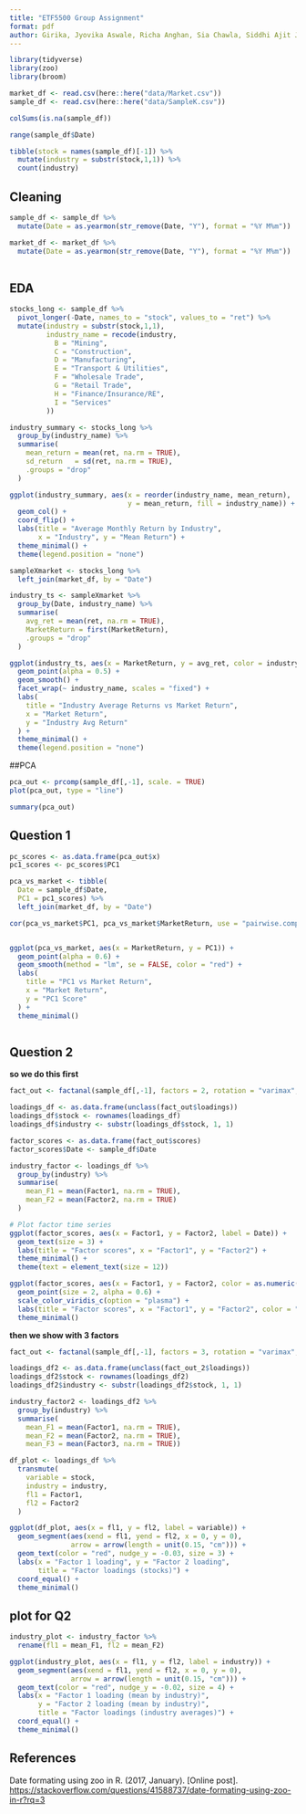 ```yaml
---
title: "ETF5500 Group Assignment"
format: pdf
author: Girika, Jyovika Aswale, Richa Anghan, Sia Chawla, Siddhi Ajit Jadhav
---
```


```r
library(tidyverse)
library(zoo)
library(broom)
```


```r
market_df <- read.csv(here::here("data/Market.csv"))
sample_df <- read.csv(here::here("data/SampleK.csv"))
```

```r
colSums(is.na(sample_df))

range(sample_df$Date)

tibble(stock = names(sample_df)[-1]) %>%
  mutate(industry = substr(stock,1,1)) %>%
  count(industry)
```

## Cleaning 
```r
sample_df <- sample_df %>%
  mutate(Date = as.yearmon(str_remove(Date, "Y"), format = "%Y M%m"))

market_df <- market_df %>%
  mutate(Date = as.yearmon(str_remove(Date, "Y"), format = "%Y M%m"))
  
```

## EDA

```r
stocks_long <- sample_df %>%
  pivot_longer(-Date, names_to = "stock", values_to = "ret") %>%
  mutate(industry = substr(stock,1,1),
         industry_name = recode(industry,
           B = "Mining",
           C = "Construction",
           D = "Manufacturing",
           E = "Transport & Utilities",
           F = "Wholesale Trade",
           G = "Retail Trade",
           H = "Finance/Insurance/RE",
           I = "Services"
         ))

industry_summary <- stocks_long %>%
  group_by(industry_name) %>%
  summarise(
    mean_return = mean(ret, na.rm = TRUE),
    sd_return   = sd(ret, na.rm = TRUE),
    .groups = "drop"
  )

ggplot(industry_summary, aes(x = reorder(industry_name, mean_return),
                             y = mean_return, fill = industry_name)) +
  geom_col() +
  coord_flip() +  
  labs(title = "Average Monthly Return by Industry",
       x = "Industry", y = "Mean Return") +
  theme_minimal() +
  theme(legend.position = "none")

sampleXmarket <- stocks_long %>%
  left_join(market_df, by = "Date")

industry_ts <- sampleXmarket %>%
  group_by(Date, industry_name) %>%
  summarise(
    avg_ret = mean(ret, na.rm = TRUE),
    MarketReturn = first(MarketReturn),  
    .groups = "drop"
  )

ggplot(industry_ts, aes(x = MarketReturn, y = avg_ret, color = industry_name)) +
  geom_point(alpha = 0.5) +
  geom_smooth() +
  facet_wrap(~ industry_name, scales = "fixed") +
  labs(
    title = "Industry Average Returns vs Market Return",
    x = "Market Return",
    y = "Industry Avg Return"
  ) +
  theme_minimal() +
  theme(legend.position = "none")
```

##PCA

```r
pca_out <- prcomp(sample_df[,-1], scale. = TRUE)
plot(pca_out, type = "line")

summary(pca_out)
```
## Question 1
```r
pc_scores <- as.data.frame(pca_out$x)   
pc1_scores <- pc_scores$PC1

pca_vs_market <- tibble(
  Date = sample_df$Date,  
  PC1 = pc1_scores) %>%
  left_join(market_df, by = "Date")

cor(pca_vs_market$PC1, pca_vs_market$MarketReturn, use = "pairwise.complete.obs")


ggplot(pca_vs_market, aes(x = MarketReturn, y = PC1)) +
  geom_point(alpha = 0.6) +
  geom_smooth(method = "lm", se = FALSE, color = "red") +
  labs(
    title = "PC1 vs Market Return",
    x = "Market Return",
    y = "PC1 Score"
  ) +
  theme_minimal()



```


## Question 2
**so we do this first**
```r
fact_out <- factanal(sample_df[,-1], factors = 2, rotation = "varimax", scores = "regression")

loadings_df <- as.data.frame(unclass(fact_out$loadings))
loadings_df$stock <- rownames(loadings_df)
loadings_df$industry <- substr(loadings_df$stock, 1, 1)

factor_scores <- as.data.frame(fact_out$scores)
factor_scores$Date <- sample_df$Date

industry_factor <- loadings_df %>%
  group_by(industry) %>%
  summarise(
    mean_F1 = mean(Factor1, na.rm = TRUE),
    mean_F2 = mean(Factor2, na.rm = TRUE)
  )

# Plot factor time series
ggplot(factor_scores, aes(x = Factor1, y = Factor2, label = Date)) +
  geom_text(size = 3) +
  labs(title = "Factor scores", x = "Factor1", y = "Factor2") +
  theme_minimal() +
  theme(text = element_text(size = 12))

ggplot(factor_scores, aes(x = Factor1, y = Factor2, color = as.numeric(Date))) +
  geom_point(size = 2, alpha = 0.6) +
  scale_color_viridis_c(option = "plasma") +
  labs(title = "Factor scores", x = "Factor1", y = "Factor2", color = "Time") +
  theme_minimal()
```
**then we show with 3 factors**
```r
fact_out <- factanal(sample_df[,-1], factors = 3, rotation = "varimax", scores = "regression")

loadings_df2 <- as.data.frame(unclass(fact_out_2$loadings))
loadings_df2$stock <- rownames(loadings_df2)
loadings_df2$industry <- substr(loadings_df2$stock, 1, 1)

industry_factor2 <- loadings_df2 %>%
  group_by(industry) %>%
  summarise(
    mean_F1 = mean(Factor1, na.rm = TRUE),
    mean_F2 = mean(Factor2, na.rm = TRUE),
    mean_F3 = mean(Factor3, na.rm = TRUE))


```



```r
df_plot <- loadings_df %>%
  transmute(
    variable = stock,
    industry = industry,
    fl1 = Factor1,
    fl2 = Factor2
  )

ggplot(df_plot, aes(x = fl1, y = fl2, label = variable)) +
  geom_segment(aes(xend = fl1, yend = fl2, x = 0, y = 0),
               arrow = arrow(length = unit(0.15, "cm"))) +
  geom_text(color = "red", nudge_y = -0.03, size = 3) +
  labs(x = "Factor 1 loading", y = "Factor 2 loading",
       title = "Factor loadings (stocks)") +
  coord_equal() +
  theme_minimal()
```

## plot for Q2

```r
 
industry_plot <- industry_factor %>%
  rename(fl1 = mean_F1, fl2 = mean_F2)

ggplot(industry_plot, aes(x = fl1, y = fl2, label = industry)) +
  geom_segment(aes(xend = fl1, yend = fl2, x = 0, y = 0),
               arrow = arrow(length = unit(0.15, "cm"))) +
  geom_text(color = "red", nudge_y = -0.02, size = 4) +
  labs(x = "Factor 1 loading (mean by industry)",
       y = "Factor 2 loading (mean by industry)",
       title = "Factor loadings (industry averages)") +
  coord_equal() +
  theme_minimal()

```




## References

Date formating using zoo in R. (2017, January). [Online post]. <https://stackoverflow.com/questions/41588737/date-formating-using-zoo-in-r?rq=3>
